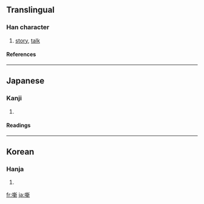 ==Translingual==
===Han character===
{{Han char|rn=30|rad=口|as=13|sn=16|four=|canj=口卜木中 (RYDL)}}
# [[story]], [[talk]]
====References====
{{Han ref|kx=0211.121|dkj=04433|dj=0434.080|hdz=10693.101|uh=567A|ud=22138}}
----
==Japanese==
===Kanji===
{{ja-kanji|grade=|rs=口13}}
# {{defn|Japanese}} 
====Readings====
{{ja-readings|on=|kun=[[はなし]] (hanashi)}}
----
==Korean==
===Hanja===
{{ko-hanja|hangeul=[[신]]|rv=sin|mr=sin}}
# {{defn|Korean}}

[[fr:噺]]
[[ja:噺]]